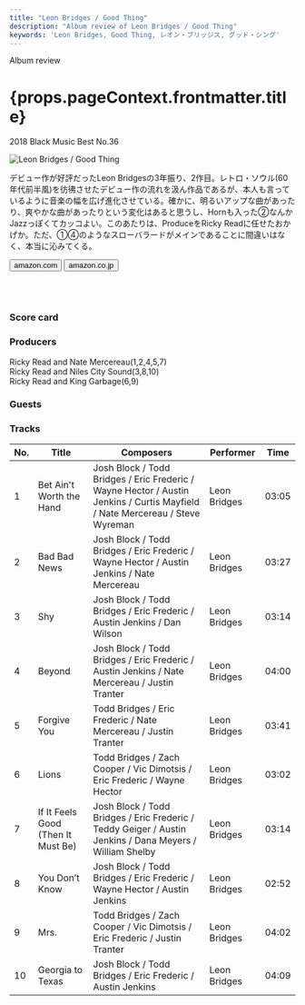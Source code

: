 ```yaml
---
title: "Leon Bridges / Good Thing"
description: "Album review of Leon Bridges / Good Thing"
keywords: 'Leon Bridges, Good Thing, レオン・ブリッジス, グッド・シング'
---
```





<p className="largeP">Album review</p>
<h1 className="h1--no--margin">{props.pageContext.frontmatter.title}</h1>
<p className="largeP"><Link to="/best50/2018/">2018 Black Music Best No.36</Link></p>

<Row  className="image-card-group">
	<Column colMd={3} colLg={4} noGutterMdLeft="">
       <ImageCard>

![Leon Bridges / Good Thing](../../images/cd/leonbridges2L.jpg) 

</ImageCard>
	</Column>
	<Column colMd={4} colLg={8} noGutterMdLeft="">
	<p>
	デビュー作が好評だったLeon Bridgesの3年振り、2作目。レトロ・ソウル(60年代前半風)を彷彿させたデビュー作の流れを汲ん作品であるが、本人も言っているように音楽の幅を広げ進化させている。確かに、明るいアップな曲があったり、爽やかな曲があったりという変化はあると思うし、Hornも入った②なんかJazzっぽくてカッコよい。このあたりは、ProduceをRicky Readに任せたおかげか。ただ、①④のようなスローバラードがメインであることに間違いはなく、本当に沁みてくる。
	</p>
	<div>
	  <Button className="button-right-mergin"  href="https://amzn.to/3eTxNGr" renderIcon={ArrowUpRight} size='sm' kind='primary'>
      amazon.com
    </Button>
    <Button className="button-right-mergin"  href="https://amzn.to/3glFIN6" renderIcon={ArrowUpRight} size='sm' kind='secondary'>
      amazon.co.jp
    </Button>
	</div>
	<a href="https://geo.music.apple.com/jp/album/good-thing/1356338660?mt=1&app=music&ls=1&at=11lcug" style="display:inline-block;overflow:hidden;background:url(https://linkmaker.itunes.apple.com/ja-jp/lockup.svg?releaseDate=2018-05-04&kind=album&bubble=apple_music&style=mono-black) no-repeat;width:180px;height:45px;"></a>
	<a href="https://geo.music.apple.com/jp/album/good-thing/1356338660?app=itunes&at=11lcug" style="display:inline-block;overflow:hidden;background:url(https://linkmaker.itunes.apple.com/ja-jp/badge-lrg.svg?releaseDate=2018-05-04T00:00:00Z&kind=album&bubble=itunes_music) no-repeat;width:140px;height:45px;"></a>
	</Column>
</Row>
<Row >
	<Column colMd={4} colLg={4} noGutterMdLeft="">
		<div>
    	<h3>Score card</h3>
			<SliderJS1 value="5" />
    	<SliderJS2 value="5" />
			<SliderJS3 value="1" />
    	<SliderJS4 value="9" />
		</div>
	</Column>
<Column colMd={8} colLg={8} noGutterMdLeft="">
<div>
	<h3>Producers</h3>
	<p>
		Ricky Read and Nate Mercereau(1,2,4,5,7)
		<br/>Ricky Read and Niles City Sound(3,8,10)
		<br/>Ricky Read and King Garbage(6,9)
	</p>
	<h3>Guests</h3>
	<p>
	</p>
</div>
</Column>
</Row>

<h3>Tracks</h3>

| No. |	 Title                             |	 Composers                                                                                                                  |	 Performer   |	Time |
| --- |	---------------------------------- | ---------------------------------------------------------------------------------------------------------------------------- | ------------ | ----- |
|	1	  |	Bet Ain't Worth the Hand           | Josh Block / Todd Bridges / Eric Frederic / Wayne Hector / Austin Jenkins / Curtis Mayfield / Nate Mercereau / Steve Wyreman	|	Leon Bridges | 03:05 |
|	2	  |	Bad Bad News                       | Josh Block / Todd Bridges / Eric Frederic / Wayne Hector / Austin Jenkins / Nate Mercereau                                  	|	Leon Bridges | 03:27 |
|	3	  |	Shy                                | Josh Block / Todd Bridges / Eric Frederic / Austin Jenkins / Dan Wilson                                                     	|	Leon Bridges | 03:14 |
|	4	  |	Beyond                             | Josh Block / Todd Bridges / Eric Frederic / Austin Jenkins / Nate Mercereau / Justin Tranter                                	|	Leon Bridges | 04:00 |
|	5	  |	Forgive You                        | Todd Bridges / Eric Frederic / Nate Mercereau / Justin Tranter                                                              	|	Leon Bridges | 03:41 |
|	6	  |	Lions                              | Todd Bridges / Zach Cooper / Vic Dimotsis / Eric Frederic / Wayne Hector                                                    	|	Leon Bridges | 03:02 |
|	7	  |	If It Feels Good (Then It Must Be) | Josh Block / Todd Bridges / Eric Frederic / Teddy Geiger / Austin Jenkins / Dana Meyers / William Shelby                    	|	Leon Bridges | 03:14 |
|	8	  |	You Don’t Know                   	 | Josh Block / Todd Bridges / Eric Frederic / Wayne Hector / Austin Jenkins                                                   	|	Leon Bridges | 02:52 |
|	9	  |	Mrs.                               | Todd Bridges / Zach Cooper / Vic Dimotsis / Eric Frederic / Justin Tranter                                                  	|	Leon Bridges | 04:02 |
|	10	|	Georgia to Texas                   | Josh Block / Todd Bridges / Eric Frederic / Austin Jenkins                                                                  	|	Leon Bridges | 04:09 |

<Row>
  <Column colMd={3} colLg={3} noGutterMdLeft>
    <Review1 />
  </Column>
</Row>

<AdvJS3 />